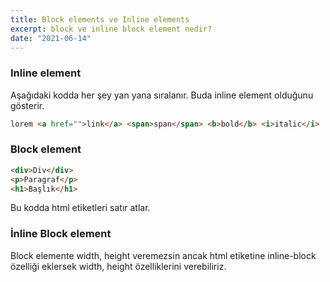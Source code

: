 ```yaml
---
title: Block elements ve Inline elements
excerpt: block ve inline block element nedir?
date: "2021-06-14"
---
```



<h3>Inline element</h3>

Aşağıdaki kodda her şey yan yana sıralanır. Buda inline element olduğunu gösterir.

``` html
lorem <a href="">link</a> <span>span</span> <b>bold</b> <i>italic</i>
```


<h3>Block element</h3>


``` html
<div>Div</div>
<p>Paragraf</p>
<h1>Başlık</h1>
```

Bu kodda html etiketleri  satır atlar.

<h3>İnline Block element</h3>

Block elemente width, height veremezsin ancak html etiketine inline-block özelliği eklersek width, height özelliklerini verebiliriz.